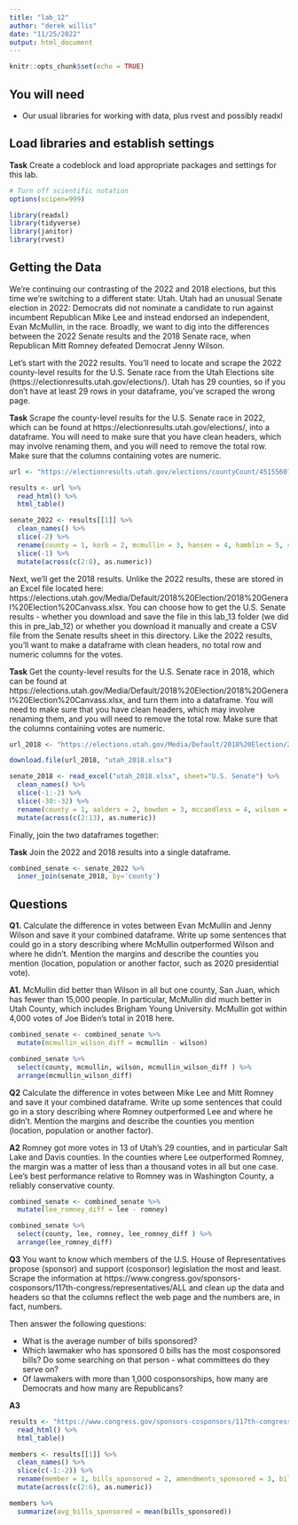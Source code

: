 ```yaml
---
title: "lab_12"
author: "derek willis"
date: "11/25/2022"
output: html_document
---
```


```r
knitr::opts_chunk$set(echo = TRUE)
```

## You will need

* Our usual libraries for working with data, plus rvest and possibly readxl

## Load libraries and establish settings

**Task** Create a codeblock and load appropriate packages and settings for this lab.

```r
# Turn off scientific notation
options(scipen=999)

library(readxl)
library(tidyverse)
library(janitor)
library(rvest)
```

## Getting the Data

We're continuing our contrasting of the 2022 and 2018 elections, but this time we're switching to a different state: Utah. Utah had an unusual Senate election in 2022: Democrats did not nominate a candidate to run against incumbent Republican Mike Lee and instead endorsed an independent, Evan McMullin, in the race. Broadly, we want to dig into the differences between the 2022 Senate results and the 2018 Senate race, when Republican Mitt Romney defeated Democrat Jenny Wilson.

Let's start with the 2022 results. You'll need to locate and scrape the 2022 county-level results for the U.S. Senate race from the Utah Elections site (https://electionresults.utah.gov/elections/). Utah has 29 counties, so if you don't have at least 29 rows in your dataframe, you've scraped the wrong page.

**Task** Scrape the county-level results for the U.S. Senate race in 2022, which can be found at https://electionresults.utah.gov/elections/, into a dataframe. You will need to make sure that you have clean headers, which may involve renaming them, and you will need to remove the total row. Make sure that the columns containing votes are numeric.

```r
url <- "https://electionresults.utah.gov/elections/countyCount/451556070"

results <- url %>% 
  read_html() %>% 
  html_table()

senate_2022 <- results[[1]] %>% 
  clean_names() %>% 
  slice(-2) %>% 
  rename(county = 1, korb = 2, mcmullin = 3, hansen = 4, hamblin = 5, seguin = 6, lee = 7, williams = 8) %>% 
  slice(-1) %>% 
  mutate(across(c(2:8), as.numeric))
```

Next, we'll get the 2018 results. Unlike the 2022 results, these are stored in an Excel file located here: https://elections.utah.gov/Media/Default/2018%20Election/2018%20General%20Election%20Canvass.xlsx. You can choose how to get the U.S. Senate results - whether you download and save the file in this lab_13 folder (we did this in pre_lab_12) or whether you download it manually and create a CSV file from the Senate results sheet in this directory. Like the 2022 results, you'll want to make a dataframe with clean headers, no total row and numeric columns for the votes.

**Task** Get the county-level results for the U.S. Senate race in 2018, which can be found at https://elections.utah.gov/Media/Default/2018%20Election/2018%20General%20Election%20Canvass.xlsx, and turn them into a dataframe. You will need to make sure that you have clean headers, which may involve renaming them, and you will need to remove the total row. Make sure that the columns containing votes are numeric.

```r
url_2018 <- "https://elections.utah.gov/Media/Default/2018%20Election/2018%20General%20Election%20Canvass.xlsx"

download.file(url_2018, "utah_2018.xlsx")

senate_2018 <- read_excel("utah_2018.xlsx", sheet="U.S. Senate") %>% 
  clean_names() %>% 
  slice(-1:-2) %>% 
  slice(-30:-32) %>% 
  rename(county = 1, aalders = 2, bowden = 3, mccandless = 4, wilson = 5, romney = 6, fitzgerald = 7, reeve = 8, reiksthegn = 9, korb = 10, jackson = 11, judy = 12, jensen = 13) %>% 
  mutate(across(c(2:13), as.numeric))

```

Finally, join the two dataframes together:

**Task** Join the 2022 and 2018 results into a single dataframe.

```r
combined_senate <- senate_2022 %>% 
  inner_join(senate_2018, by='county')
```

## Questions

**Q1.** Calculate the difference in votes between Evan McMullin and Jenny Wilson and save it your combined dataframe. Write up some sentences that could go in a story describing where McMullin outperformed Wilson and where he didn't. Mention the margins and describe the counties you mention (location, population or another factor, such as 2020 presidential vote).

**A1.** McMullin did better than Wilson in all but one county, San Juan, which has fewer than 15,000 people. In particular, McMullin did much better in Utah County, which includes Brigham Young University. McMullin got within 4,000 votes of Joe Biden's total in 2018 here.

```r
combined_senate <- combined_senate %>% 
  mutate(mcmullin_wilson_diff = mcmullin - wilson)

combined_senate %>% 
  select(county, mcmullin, wilson, mcmullin_wilson_diff ) %>% 
  arrange(mcmullin_wilson_diff)
```

**Q2** Calculate the difference in votes between Mike Lee and Mitt Romney and save it your combined dataframe. Write up some sentences that could go in a story describing where Romney outperformed Lee and where he didn't. Mention the margins and describe the counties you mention (location, population or another factor).

**A2** Romney got more votes in 13 of Utah's 29 counties, and in particular Salt Lake and Davis counties. In the counties where Lee outperformed Romney, the margin was a matter of less than a thousand votes in all but one case. Lee's best performance relative to Romney was in Washington County, a reliably conservative county.

```r
combined_senate <- combined_senate %>% 
  mutate(lee_romney_diff = lee - romney)

combined_senate %>% 
  select(county, lee, romney, lee_romney_diff ) %>% 
  arrange(lee_romney_diff)
```

**Q3** You want to know which members of the U.S. House of Representatives propose (sponsor) and support (cosponsor) legislation the most and least. Scrape the information at https://www.congress.gov/sponsors-cosponsors/117th-congress/representatives/ALL and clean up the data and headers so that the columns reflect the web page and the numbers are, in fact, numbers.

Then answer the following questions:

   * What is the average number of bills sponsored?
   * Which lawmaker who has sponsored 0 bills has the most cosponsored bills? Do some searching on that person - what committees do they serve on?
   * Of lawmakers with more than 1,000 cosponsorships, how many are Democrats and how many are Republicans?

**A3** 

```r

results <- "https://www.congress.gov/sponsors-cosponsors/117th-congress/representatives/ALL" %>% 
  read_html() %>% 
  html_table()

members <- results[[1]] %>% 
  clean_names() %>% 
  slice(c(-1:-2)) %>% 
  rename(member = 1, bills_sponsored = 2, amendments_sponsored = 3, bills_cosponsored = 4, amendments_cosponsored = 5, withdrawn=6) %>% 
  mutate(across(c(2:6), as.numeric))

members %>% 
  summarize(avg_bills_sponsored = mean(bills_sponsored))

```
